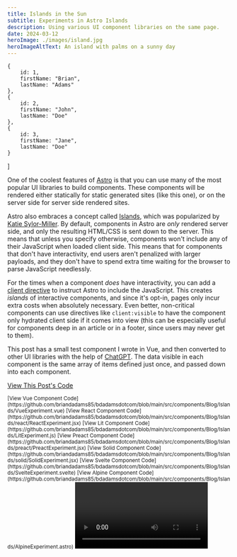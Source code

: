 ```yaml
---
title: Islands in the Sun
subtitle: Experiments in Astro Islands
description: Using various UI component libraries on the same page.
date: 2024-03-12
heroImage: ./images/island.jpg
heroImageAltText: An island with palms on a sunny day
---
```





    {
        id: 1,
        firstName: "Brian",
        lastName: "Adams"
    },
    {
        id: 2,
        firstName: "John",
        lastName: "Doe"
    },
    {
        id: 3,
        firstName: "Jane",
        lastName: "Doe"
    }
]

One of the coolest features of [Astro](https://astro.build) is that you can use
many of the most popular UI libraries to build components. These components will
be rendered either statically for static generated sites (like this one), or on
the server side for server side rendered sites.

Astro also embraces a concept called
[Islands](https://docs.astro.build/en/concepts/islands/), which was popularized
by [Katie Sylor-Miller](https://sylormiller.com/). By default, components in Astro
are *only* rendered server side, and only the resulting HTML/CSS is sent down to
the server. This means that unless you specify otherwise, components won't include
any of their JavaScript when loaded client side. This means that for components
that don't have interactivity, end users aren't penalized with larger payloads, and
they don't have to spend extra time waiting for the browser to parse JavaScript
needlessly.

For the times when a component *does* have interactivity, you can add a
[client directive](https://docs.astro.build/en/reference/directives-reference/#client-directives)
to instruct Astro to include the JavaScript. This creates *islands* of interactive
components, and since it's opt-in, pages only incur extra costs when absolutely
necessary.  Even better, non-critical components can use directives like
``client:visible`` to have the component only hydrated client side if it comes into
view (this can be especially useful for components deep in an article or in a
footer, since users may never get to them).

This post has a small test component I wrote in Vue, and then converted to other
UI libraries with the help of [ChatGPT](https://chat.openai.com/). The data visible in
each component is the same array of items defined just once, and passed down into each
component.

[View This Post's Code](https://github.com/briandadams85/bdadamsdotcom/blob/main/src/content/blog/islands.mdx)

<VueComponent client:visible data={testData} />

<small>
[View Vue Component Code](https://github.com/briandadams85/bdadamsdotcom/blob/main/src/components/Blog/Islands/VueExperiment.vue)
</small>

<ReactComponent client:visible data={testData} />

<small>
[View React Component Code](https://github.com/briandadams85/bdadamsdotcom/blob/main/src/components/Blog/Islands/react/ReactExperiment.jsx)
</small>

<LitComponent client:visible data={testData} />

<small>
[View Lit Component Code](https://github.com/briandadams85/bdadamsdotcom/blob/main/src/components/Blog/Islands/LitExperiment.js)
</small>

<PreactComponent client:visible data={testData} />

<small>
[View Preact Component Code](https://github.com/briandadams85/bdadamsdotcom/blob/main/src/components/Blog/Islands/preact/PreactExperiment.jsx)
</small>

<SolidComponent client:visible data={testData} />

<small>
[View Solid Component Code](https://github.com/briandadams85/bdadamsdotcom/blob/main/src/components/Blog/Islands/solid/SolidExperiment.jsx)
</small>

<SvelteComponent client:visible data={testData} />

<small>
[View Svelte Component Code](https://github.com/briandadams85/bdadamsdotcom/blob/main/src/components/Blog/Islands/SvelteExperiment.svelte)
</small>

<AlpineComponent data={testData} />

<small>
[View Alpine Component Code](https://github.com/briandadams85/bdadamsdotcom/blob/main/src/components/Blog/Islands/AlpineExperiment.astro)
</small>

<Video videoSrc="https://www.youtube.com/embed/erG5rgNYSdk?si=mJHzUT2-rR5xL-tx" />
